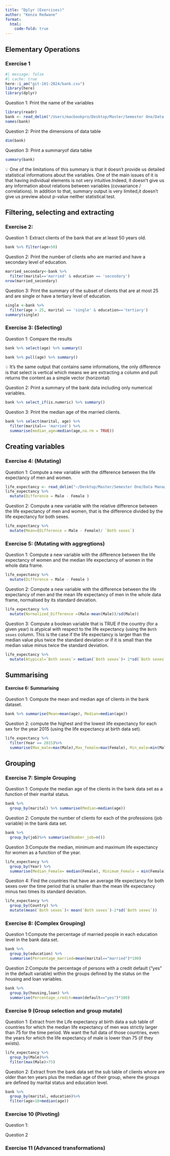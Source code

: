 ```yaml
---
title: "Dplyr (Exercises)"
author: "Kenza Redwane"
format: 
  html:
    code-fold: true
---
```


## Elementary Operations

### Exercise 1

```r
#| message: false
#| cache: true
here::i_am("git-101-2024/bank.csv")
library(here)
library(dplyr)
```
Question 1: Print the name of the variables
```r
library(readr)
bank <- read_delim("/Users/macbookpro/Desktop/Master/Semester One/Data Management and Programming/git-101-2024/bank.csv", ";")
names(bank)  

```

Question 2: Print the dimensions of data table
```r
dim(bank)
```

Question 3: Print a summaryof data tabke
```r
summary(bank)
```
💡 One of the limitations of this summary is that it doesn't provide us detailed statistical informations about the variables. One of the main issues of it is that having individual elements is not very intuitive.Indeed, it doesn't give us any information about relations between variables (covaariance / correlations). In addition to that, summary output is very limited,it doesn't give us preview about p-value neither statistical test.

## Filtering,  selecting and extracting

### Exercise 2:

Question 1: Extract clients of the bank that are at least 50 years old.
```r
bank %>% filter(age>50)
```

Question 2: Print the number of clients who are married and have a secondary level of education.
```r
married_secondary<-bank %>%
  filter(marital=='married' & education == 'secondary')
nrow(married_secondary)
```

Question 3:  Print the summary of the subset of clients that are at most 25 and are single or have a tertiary level of education.
```r
single <-bank %>%
  filter(age > 25, marital == 'single' & education=='tertiary')
summary(single)
```

### Exercise 3: (Selecting)

Question 1: Compare the results
```r
bank %>% select(age) %>% summary()
```
```r
bank %>% pull(age) %>% summary()
```
💡 It's the same output that contains same informations, the only difference is that select is vertical which means we are extracting a column and pull returns the content as a simple vector (horizontal)


Question 2: Print a summary of the bank data including only numerical variables.
```r
bank %>% select_if(is.numeric) %>% summary()
```

Question 3: Print the median age of the married clients.

```r
bank %>% select(marital, age) %>%
  filter(marital== 'married') %>% 
  summarise(median_age=median(age,na.rm = TRUE))
```

## Creating variables

### Exercise 4: (Mutating)

Question 1: Compute a new variable with the difference between the life expectancy of men and women.
```r
life_expectancy <- read_delim("~/Desktop/Master/Semester One/Data Management and Programming/git-101-2024/life-expectancy-at-birth-who.csv")
life_expectancy %>%
  mutate(Difference = Male - Female )
```

Question 2: Compute a new variable with the relative difference between the life expectancy of men and women, that is the difference divided by the life expectancy for both sexes.
```r
life_expectancy %>%
  mutate(Mean=(Difference = Male - Female)/ `Both sexes`)
```

### Exercise 5: (Mutating with aggregtions)

Question 1: Compute a new variable with the difference between the life expectancy of women and the median life expectancy of women in the whole data frame.
```r
life_expectancy %>%
  mutate(Difference = Male - Female )
```

Question 2: Compute a new variable with the difference between the life expectancy of men and the mean life expectancy of men in the whole data frame, normalised by its standard deviation.
```r
life_expectancy %>%
  mutate(Normalized_Difference =(Male-mean(Male))/sd(Male)) 

```

Question 3: Compute a boolean variable that is TRUE if the country (for a given year) is atypical with respect to the life expectancy (using the `Both sexes` column. This is the case if the life expectancy is larger than the median value plus twice the standard deviation or if it is small than the median value minus twice the standard deviation.
```r
life_expectancy %>%
  mutate(Atypical=`Both sexes`> median(`Both sexes`)+ 2*sd(`Both sexes`< median(`Both sexes`)-2*sd(`Both sexes`)))
```
## Summarising

#### Exercise 6: Summarising

Question 1: Compute the mean and median age of clients in the bank dataset.

```r
bank %>% summarise(Mean=mean(age), Median=median(age))
```

Question 2: compute the highest and the lowest life expectancy for each sex for the year 2015 (using the life expectancy at birth data set).
```r
life_expectancy %>%
  filter(Year == 2015)%>%
  summarise(Max_male=max(Male),Max_female=max(Female), Min_male=min(Male), Min_female=min(Female))
```
## Grouping

### Exercise 7: Simple Grouping

Question 1: Compute the median age of the clients in the bank data set as a function of their marital status.
```r
bank %>% 
  group_by(marital) %>% summarise(Median=median(age))
```

Question 2: Compute the number of clients for each of the professions (job variable) in the bank data set.
```r
bank %>%
  group_by(job)%>% summarise(Number_job=n())
```

Question 3:Compute the median, minimum and maximum life expectancy for women as a function of the year.
```r
life_expectancy %>%
  group_by(Year) %>% 
  summarise(Median_Female= median(Female), Minimum_Female = min(Female), Maximum_Female = max(Female))
```

Question 4: Find the countries that have an average life expectancy for both sexes over the time period that is smaller than the mean life expectancy minus two times its standard deviation.
```r
life_expectancy %>%
  group_by(Country) %>%
  mutate(mean(`Both sexes`)< mean(`Both sexes`)-2*sd(`Both sexes`))

```

### Exercise 8: (Complex Grouping)

Question 1:Compute the percentage of married people in each education level in the bank data set.
```r
bank %>%
  group_by(education) %>%
  summarise(Percentage_married=mean(marital=="married")*100)
```

Question 2:Compute the percentage of persons with a credit default (“yes” in the default variable) within the groups defined by the status on the housing and loan variables.
```r
bank %>%
  group_by(housing,loan) %>%
  summarise(Percentage_credit=mean(default=="yes")*100)
```

### Exercise 9 (Group selection and group mutate)

Question 1: Extract from the Life expectancy at birth data a sub table of countries for which the median life expectancy of men was strictly larger than 75 for the time period. We want the full data of those countries, even the years for which the life expectancy of male is lower than 75 (if they exists).
```r
life_expectancy %>%
  group_by(Male)%>%
  filter(max(Male)>75)
```

Question 2: Extract from the bank data set the sub table of clients whore are older than ten years plus the median age of their group, where the groups are defined by marital status and education level.
```r
bank %>%
  group_by(marital, education)%>%
  filter(age>10+median(age))
```

### Exercise 10 (Pivoting)

Question 1:


Question 2

### Exercise 11 (Advanced transformations)

